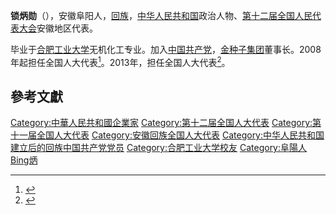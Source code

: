'''锁炳勋'''（{{bd|1955年||}}），安徽阜阳人，[[回族|回族]]，[[中华人民共和国|中华人民共和国]]政治人物、[[第十二届全国人民代表大会|第十二届全国人民代表大会]]安徽地区代表。

毕业于[[合肥工业大学|合肥工业大学]]无机化工专业。加入[[中国共产党|中国共产党]]，[[金种子集团|金种子集团]]董事长。2008年起担任全国人大代表<ref>{{cite news|title=全国人大代表信息-锁炳勋|url= http://210.82.31.1:8084/delegate/viewDelegate.action?dbid=111046|accessdate=2013-04-05|newspaper=全国人大网|archive-url=https://web.archive.org/web/20140407064240/http://www.npc.gov.cn/delegate/viewDelegate.action?dbid=111046|archive-date=2014-04-07|dead-url=yes}}</ref>。2013年，担任全国人大代表<ref>{{cite news|title=全国人大代表信息-锁炳勋|url= http://210.82.31.1:8084/delegate/viewDelegate.action?dbid=121021|accessdate=2013-04-05|newspaper=全国人大网|archive-url=https://web.archive.org/web/20140407063230/http://www.npc.gov.cn/delegate/viewDelegate.action?dbid=121021|archive-date=2014-04-07|dead-url=yes}}</ref>。

==參考文獻==
{{reflist}}

{{中华人民共和国政治人物小作品}}
{{DEFAULTSORT:Suo鎖}}
[[Category:中華人民共和國企業家|Category:中華人民共和國企業家]]
[[Category:第十二届全国人大代表|Category:第十二届全国人大代表]]
[[Category:第十一届全国人大代表|Category:第十一届全国人大代表]]
[[Category:安徽回族全国人大代表|Category:安徽回族全国人大代表]]
[[Category:中华人民共和国建立后的回族中国共产党党员|Category:中华人民共和国建立后的回族中国共产党党员]]
[[Category:合肥工业大学校友|Category:合肥工业大学校友]]
[[Category:阜陽人|Category:阜陽人]]
[[Category:鎖姓|Bing炳]]